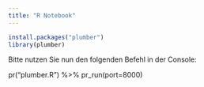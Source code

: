 ```yaml
---
title: "R Notebook"
---
```


```r
install.packages("plumber")
library(plumber)
```

Bitte nutzen Sie nun den folgenden Befehl in der Console:

pr("plumber.R") %>% pr_run(port=8000)